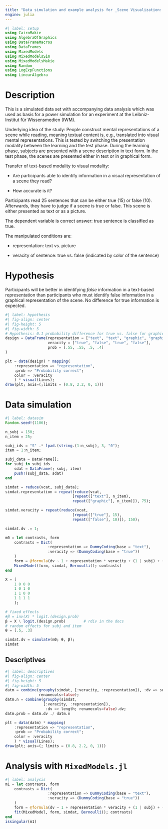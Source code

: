 ```yaml
---
title: "Data simulation and example analysis for _Scene Visualization: Transfer from Text to Visuals_"
engine: julia
---
```


```julia
#| label: setup
using CairoMakie
using AlgebraOfGraphics
using DataFrameMacros
using DataFrames
using MixedModels
using MixedModelsSim
using MixedModelsMakie
using Random
using LogExpFunctions
using LinearAlgebra
```

# Description

This is a simulated data set with accompanying data analysis which was used as
basis for a power simulation for an experiment at the Leibniz-Institut für
Wissensmedien (IWM).

Underlying idea of the study: People construct mental representations of a scene
while reading, meaning textual content is, e.g., translated into visual mental
representations. This is tested by switching the presentation modality between
the learning and the test phase. During the learning phase, subjects are
presented with a scene description in text form. In the test phase, the scenes
are presented either in text or in graphical form.

Transfer of text-based modality to visual modality:

* Are participants able to identify information in a visual representation of a
  scene they read? 

* How accurate is it?

Participants read 25 sentences that can be either true (15) or false (10).
Afterwards, they have to judge if a scene is true or false. This scene is either
presented as text or as a picture.

The dependent variable is correct answer: true sentence is classified as true.

The manipulated conditions are:

* representation: text vs. picture

* veracity of sentence: true vs. false (indicated by color of the sentence)


# Hypothesis

Participants will be better in identifying _false_ information in a text-based
representation than participants who must identify false information in a
graphical representation of the scene. No difference for true information is
expected.

```julia
#| label: hypothesis
#| fig-align: center
#| fig-height: 5
#| fig-width: 5
# Hypothesis: 0.1 probability difference for true vs. false for graphic representation
design = DataFrame(representation = ["text", "text", "graphic", "graphic"],
                   veracity = ["true", "false", "true", "false"],
                   prob = [.55, .55, .5, .4]
)

plt = data(design) * mapping(
    :representation => "representation",
    :prob => "Probability correct";
    color = :veracity
    ) * visual(Lines);
draw(plt; axis=(;limits = (0.8, 2.2, 0, 1)))
```

# Data simulation

```julia
#| label: datasim
Random.seed!(1106);

n_subj = 150;
n_item = 25;

subj_ids = "S" .* lpad.(string.(1:n_subj), 3, "0");
item = 1:n_item;

subj_data = DataFrame[];
for subj in subj_ids
    sdat = DataFrame(; subj, item)
    push!(subj_data, sdat)
end

simdat = reduce(vcat, subj_data);
simdat.representation = repeat(reduce(vcat,
                              [repeat(["text"], n_item),
                              repeat(["graphic"], n_item)]), 75);

simdat.veracity = repeat(reduce(vcat,
                              [repeat(["true"], 15),
                              repeat(["false"], 10)]), 150);

simdat.dv .= 1;

m0 = let contrasts, form
    contrasts = Dict(
                   :representation => DummyCoding(base = "text"),
                   :veracity => (DummyCoding(base = "true"))
    )
    form = @formula(dv ~ 1 + representation * veracity + (1 | subj) + (1 | item))
    MixedModel(form, simdat, Bernoulli(); contrasts)
end

X = [
    1 0 0 0
    1 0 1 0
    1 1 0 0
    1 1 1 1
    ];

# fixed effects
#β = inv(X) * logit.(design.prob)
β = X \ logit.(design.prob)        # rdiv in the docs
# random effects for subj and item
θ = [.5, .3]

simdat.dv = simulate(m0; θ, β);
simdat
```

## Descriptives

```julia
#| label: descriptives
#| fig-align: center
#| fig-height: 5
#| fig-width: 5
datm = combine(groupby(simdat, [:veracity, :representation]), :dv => sum;
               renamecols=false);
datm.n = combine(groupby(simdat,
                 [:veracity, :representation]),
                  :dv => length; renamecols=false).dv;
datm.prob = datm.dv ./ datm.n

plt = data(datm) * mapping(
    :representation => "representation",
    :prob => "Probability correct";
    color = :veracity
    ) * visual(Lines);
draw(plt; axis=(; limits = (0.8, 2.2, 0, 1)))
```

# Analysis with `MixedModels.jl`

```julia
#| label: analysis
m1 = let contrasts, form
    contrasts = Dict(
                   :representation => DummyCoding(base = "text"),
                   :veracity => (DummyCoding(base = "true"))
    )
    form = @formula(dv ~ 1 + representation * veracity + (1 | subj) + (1 | item))
    fit(MixedModel, form, simdat, Bernoulli(); contrasts)
end
issingular(m1)

```

